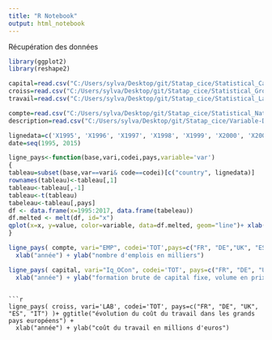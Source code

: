 ```yaml
---
title: "R Notebook"
output: html_notebook
---
```

Récupération des données

```r
library(ggplot2)
library(reshape2)
```
```r
capital=read.csv("C:/Users/sylva/Desktop/git/Statap_cice/Statistical_Capital.csv")
croiss=read.csv("C:/Users/sylva/Desktop/git/Statap_cice/Statistical_Growth-Accounts.csv")
travail=read.csv("C:/Users/sylva/Desktop/git/Statap_cice/Statistical_Labour.csv")

compte=read.csv("C:/Users/sylva/Desktop/git/Statap_cice/Statistical_National-Accounts.csv")
description=read.csv("C:/Users/sylva/Desktop/git/Statap_cice/Variable-Description.csv")

```


```r
lignedata=c('X1995', 'X1996', 'X1997', 'X1998', 'X1999', 'X2000', 'X2001', 'X2002', 'X2003', 'X2004', 'X2005', 'X2006', 'X2007', 'X2008', 'X2009', 'X2010', 'X2011', 'X2012', 'X2013', 'X2014', 'X2015', 'X2016', 'X2017')#les colonnes de données
date=seq(1995, 2015)
```

```r
ligne_pays<-function(base,vari,codei,pays,variable='var')
{
tableau=subset(base,var==vari& code==codei)[c("country", lignedata)] 
rownames(tableau)<-tableau[,1]
tableau<-tableau[,-1]
tableau<-t(tableau)
tabeleau<-tableau[,pays]
df <- data.frame(x=1995:2017, data.frame(tabeleau))
df.melted <- melt(df, id="x")
qplot(x=x, y=value, color=variable, data=df.melted, geom="line")+ xlab("Date") + ylab(variable)
}
```



```r
ligne_pays( compte, vari="EMP", codei='TOT',pays=c("FR", "DE","UK", "ES", "IT") )+ ggtitle("évolution de l'emploi dans les grands pays européens") +
  xlab("année") + ylab("nombre d'emplois en milliers")
```


```r
ligne_pays( capital, vari="Iq_OCon", codei='TOT', pays=c("FR", "DE", "UK", "ES", "IT") )+ ggtitle("évolution de l'investissement dans les grands pays européens") +
  xlab("année") + ylab("formation brute de capital fixe, volume en prix 2010")
```
```

```r
ligne_pays( croiss, vari='LAB', codei='TOT', pays=c("FR", "DE", "UK", "ES", "IT") )+ ggtitle("évolution du coût du travail dans les grands pays européens") +
  xlab("année") + ylab("coût du travail en millions d'euros")
```



